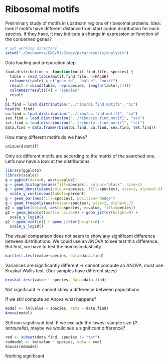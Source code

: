 # Ribosomal motifs #

Preliminary study of motifs in upstream regions of ribosomal proteins.
Idea: look if motifs have different distance from start codon distribution for each species, if they have, it may indicate a change in expression or function of the concerned genes?

```r
# Set working directory
setwd("~/Documents/ENS/M1/Stage/para/results/analysis")
```

Data loading and preparation step
```r
load.distribution <- function(motif.find.file, species) {
  table = read.table(motif.find.file, h=FALSE)
  colnames(table) = c("gene_id", "value", "motif")
  result = cbind(table, rep(species, length(table[,1])))
  colnames(result)[4] = "species"
  result
}
bi.find = load.distribution("../ribo/bi.find.motif1", "bi")
head(bi.find)
ca.find = load.distribution("../ribo/ca.find.motif1", "ca")
sex.find = load.distribution("../ribo/sex.find.motif1", "sex")
tet.find = load.distribution("../ribo/tet.find.motif1", "tet")
data.find = data.frame(rbind(bi.find, ca.find, sex.find, tet.find))
```
How many different motifs do we have?
```r
unique(d$motif)
```
Only six different motifs are according to the matrix of the searched one.
Let's now have a look at the distributions
```r
library(ggplot2)
library(scales)
g = ggplot(data=d, aes(x=value))
g + geom_histogram(aes(fill=species), colour="black", size=1)
g + geom_density(aes(colour=species, fill=species), size=1, alpha=0.5) +
  scale_y_continuous(labels=percent)
g + geom_bar(aes(fill=species), position="dodge")
g + geom_freqpoly(aes(colour=species), size=2, alpha=0.7)
g2 = ggplot(data=d, aes(x=species, y=value, fill=species))
g2 + geom_boxplot(outlier.size=0) + geom_jitter(height=0) +
  scale_y_log10()
g2 + geom_violin() + geom_jitter(height=0) +
  scale_y_log10()
```

The visual comparison does not seem to show any significant difference between distributions.
We could use an ANOVA to see test this difference. But first, we have to test the homoscedasticity
```r
bartlett.test(value~species, data=data.find)
```

Variances are significantly different -> cannot compute an ANOVA, must use Kruskal-Wallis test. (Our samples have different sizes)

```r
kruskal.test(value ~ species, data=data.find)
```

Not significant -> cannot show a difference between populations

If we still compute an Anova what happens?
```r
model <- lm(value ~ species, data = data.find)
Anova(model)
```
Still non significant test. If we exclude the lowest sample size (*P. tetraurelia*), maybe we would see a significant difference?

```r
red <- subset(data.find, species != "tet")
redmodel <- lm(value ~ species, data = red)
Anova(redmodel)
```

Nothing significant